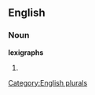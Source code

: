 ==English==

===Noun===
'''lexigraphs'''

# {{plural of|[[lexigraph]]}}

[[Category:English plurals]]